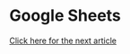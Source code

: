 # Google Sheets

[Click here for the next article](/peacelab/courses/next_article?curr=3_google_sheets)
